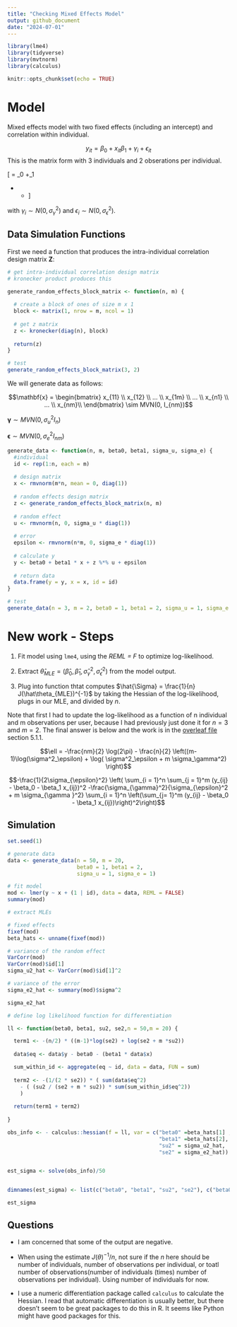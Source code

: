 ```yaml
---
title: "Checking Mixed Effects Model"
output: github_document
date: "2024-07-01"
---
```


```r
library(lme4)
library(tidyverse)
library(mvtnorm)
library(calculus)

knitr::opts_chunk$set(echo = TRUE)
```





# Model

Mixed effects model with two fixed effects (including an intercept) and correlation within individual. 




$$y_{it} = \beta_0 + x_{it}\beta_1  +  \gamma_i + \epsilon_{it}$$
This is the matrix form with $3$ individuals and $2$ obserations per individual. 

\[
\begin{bmatrix}
y_{11} \\
y_{12} \\
y_{21} \\
y_{22} \\
y_{31} \\
y_{32}
\end{bmatrix} = 
\beta_0 \begin{bmatrix}
1 \\
1 \\
1 \\
1 \\
1 \\
1
\end{bmatrix} +\beta_1 \begin{bmatrix}
x_{11} \\
x_{12} \\
x_{21} \\
x_{22} \\
x_{31} \\
x_{32}
\end{bmatrix} + 
\begin{bmatrix}
1 & 0 & 0 \\
1 & 0 & 0 \\
0 & 1 & 0 \\
0 & 1 & 0 \\
0 & 0 & 1 \\
0 & 0 & 1
\end{bmatrix}
\begin{bmatrix}
\gamma_1 \\
\gamma_2 \\
\gamma_3
\end{bmatrix} +
\begin{bmatrix}
\epsilon_{11} \\
\epsilon_{12} \\
\epsilon_{21} \\
\epsilon_{22} \\
\epsilon_{31} \\
\epsilon_{32}
\end{bmatrix}
\]

with $\gamma_i \sim N(0, \sigma^2_\gamma)$ and $\epsilon_i \sim N(0, \sigma^2_\epsilon)$.

## Data Simulation Functions

First we need a function that produces the intra-individual correlation design matrix $\mathbf{Z}$:

```r
# get intra-individual correlation design matrix
# kronecker product produces this

generate_random_effects_block_matrix <- function(n, m) {
  
  # create a block of ones of size m x 1
  block <- matrix(1, nrow = m, ncol = 1)
  
  # get z matrix
  z <- kronecker(diag(n), block)
  
  return(z)
}

# test
generate_random_effects_block_matrix(3, 2)
```

We will generate data as follows:

$$\mathbf{x} = \begin{bmatrix} x_{11} \\
x_{12} \\
... \\
x_{1m} \\
... \\
x_{n1} \\
... \\
x_{nm}\\
\end{bmatrix} \sim MVN(0, I_{nm})$$

$\pmb{\gamma} \sim MVN(0, \sigma_u^2 I_n)$

$\pmb{\epsilon} \sim MVN(0, \sigma_e^2 I_{nm})$


```r
generate_data <- function(n, m, beta0, beta1, sigma_u, sigma_e) {
  #individual
  id <- rep(1:n, each = m)
  
  # design matrix
  x <- rmvnorm(m*n, mean = 0, diag(1))
  
  # random effects design matrix
  z <- generate_random_effects_block_matrix(n, m)
  
  # random effect
  u <- rmvnorm(n, 0, sigma_u * diag(1))
  
  # error
  epsilon <- rmvnorm(n*m, 0, sigma_e * diag(1))
  
  # calculate y
  y <- beta0 + beta1 * x + z %*% u + epsilon
  
  # return data
  data.frame(y = y, x = x, id = id)
}

# test
generate_data(n = 3, m = 2, beta0 = 1, beta1 = 2, sigma_u = 1, sigma_e = 1)
```


# New work - Steps

1. Fit model using `lme4`, using the _REML = F_ to optimize log-likelihood. 

2. Extract $\hat\theta_{MLE} = (\hat\beta_0, \hat\beta_1, \hat\sigma_{\gamma}^2, \hat\sigma_{\epsilon}^2)$ from the model output.

3. Plug into function thtat computes $\hat{\Sigma} = \frac{1}{n} J(\hat\theta_{MLE})^{-1}$ by taking the Hessian of the log-likelihood, plugs in our MLE, and divided by $n$.

Note that first I had to update the log-likelihood as a function of n individual and m observations per user, because I had previously just done it for $n = 3$ amd $m =2$. The final answer is below and the work is in the [overleaf file](https://www.overleaf.com/read/jmnzvhwsnwqq#81156c) section 5.1.1.

$$\ell = -\frac{nm}{2} \log(2\pi) - \frac{n}{2} \left((m-1)\log(\sigma^2_\epsilon) + \log( \sigma^2_\epsilon + m \sigma_\gamma^2) \right)$$

$$-\frac{1}{2\sigma_{\epsilon}^2} \left( \sum_{i = 1}^n \sum_{j = 1}^m (y_{ij}  - \beta_0 - \beta_1 x_{ij})^2 -\frac{\sigma_{\gamma}^2}{\sigma_{\epsilon}^2 + m \sigma_{\gamma }^2}  \sum_{i = 1}^n \left(\sum_{j= 1}^m (y_{ij} - \beta_0 - \beta_1 x_{ij})\right)^2\right)$$

## Simulation

```r
set.seed(1)

# generate data
data <- generate_data(n = 50, m = 20, 
                      beta0 = 1, beta1 = 2, 
                      sigma_u = 1, sigma_e = 1)

# fit model
mod <- lmer(y ~ x + (1 | id), data = data, REML = FALSE)
summary(mod)

# extract MLEs

# fixed effects
fixef(mod)
beta_hats <- unname(fixef(mod))

# variance of the random effect 
VarCorr(mod)
VarCorr(mod)$id[1]
sigma_u2_hat <- VarCorr(mod)$id[1]^2

# variance of the error
sigma_e2_hat <- summary(mod)$sigma^2

sigma_e2_hat
```

```r
# define log likelihood function for differentiation

ll <- function(beta0, beta1, su2, se2,n = 50,m = 20) {

  term1 <- -(n/2) * ((m-1)*log(se2) + log(se2 + m *su2))
  
  data$eq <- data$y - beta0 - (beta1 * data$x)

  sum_within_id <- aggregate(eq ~ id, data = data, FUN = sum)
  
  term2 <- -(1/(2 * se2)) * ( sum(data$eq^2) 
    - ( (su2 / (se2 + m * su2)) * sum(sum_within_id$eq^2))
    )
  
  return(term1 + term2)
  
}

obs_info <- - calculus::hessian(f = ll, var = c("beta0" =beta_hats[1] , 
                                                "beta1" =beta_hats[2], 
                                                "su2" = sigma_u2_hat, 
                                                "se2" = sigma_e2_hat))


est_sigma <- solve(obs_info)/50


dimnames(est_sigma) <- list(c("beta0", "beta1", "su2", "se2"), c("beta0", "beta1", "su2", "se2"))

est_sigma

```

## Questions

- I am concerned that some of the output are negative.

- When using the estimate $J(\theta)^{-1}/n$, not sure if the $n$ here should be number of individuals, number of observations per individual, or toatl number of observations(number of individuals (times) number of observations per individual). Using number of individuals for now. 


- I use a numeric differentiation package called `calculus` to calculate the Hessian. I read that automatic differentiation is usually better, but there doesn't seem to be great packages to do this in R. It seems like Python might have good packages for this. 


<!-- You actually should get a similar answer by conducting 1000 simulated trials each of n users, estimating the fixed effects and the random effects variance for each trial (so you get 1000 of these)  and then calculating sample variances, sample covariances for the 1000 vectors (each vector contains the estimators of the fixed effects, estimators of the random effects variances and estimators of the noise variance). -->


<!-- ```{r} -->


<!-- out <- replicate(1000, { -->

<!--   data <- generate_data(n = 50, m = 20,  -->
<!--                       beta0 = 1, beta1 = 2,  -->
<!--                       sigma_u = 1, sigma_e = 1) -->

<!--         # REML = F ensures we run ML not REML -->
<!--       model <- lmer(y ~ x + (1 | id), data = data, REML = FALSE) -->

<!--       # extract estimates -->
<!--       return(c(beta_0 = fixef(model)[1],  -->
<!--                beta1 = fixef(model)[2],  -->
<!--                sigma_u = VarCorr(model)$id[1])) -->
<!-- } -->


<!-- ) -->

<!-- cov(t(out)) -->
<!-- ``` -->






<!-- # Old -->



<!-- ## Simulations -->

<!-- Note that I am running a mixed effects model with random intercept, but not random slope.  -->

<!-- ```{r} -->
<!-- # simulation -->
<!-- simulation <- function(ns, m, beta0, beta1, sigma_u, sigma_e, num_simulations){ -->

<!--   # we want to construct a dataframe with number of individuals and -->
<!--   # correlation for beta0 vs sigma_u, correlation for beta1 vs sigma_u -->

<!--   out <- data.frame(n = rep(ns, each = 2),  -->
<!--                     beta_vs_sigmau = rep(c("beta0_vs_sigmau", "beta1_vs_sigmau"),  length(ns)),  -->
<!--                     corr = NA_real_) -->
<!--   # repeat for each individual size n -->
<!--   for(i in ns){ -->

<!--     # within each individual, repeat (1000?) times -->
<!--     sims <- replicate(num_simulations, { -->

<!--       # simulate data -->
<!--       data <- generate_data(i, m, beta0, beta1, sigma_u, sigma_e) -->

<!--       # fit model - this is random intercept, but not random slope -->
<!--       # REML = F ensures we run ML not REML -->
<!--       model <- lmer(y ~ x + (1 | id), data = data, REML = FALSE) -->

<!--       # extract estimates -->
<!--       return(c(beta_0 = fixef(model)[1],  -->
<!--                beta1 = fixef(model)[2],  -->
<!--                sigma_u = VarCorr(model)$id[1])) -->
<!--     }) -->

<!--     # get correlations -->
<!--     corrs <- cor(t(sims)) -->

<!--     # 2 is beta0 vs sigmau, 3 is beta1 vs sigmau -->
<!--     corrs <- corrs[lower.tri(corrs)][2:3] -->

<!--     # store values -->
<!--     out[out$n == i, 3] <- corrs -->

<!--   } -->

<!--   gg <- ggplot(out, aes(x = n, group = beta_vs_sigmau, y = corr, color = beta_vs_sigmau)) +  -->
<!--     geom_hline(yintercept = 0, color = "grey70", linetype = "dashed") + -->
<!--     geom_line() +  -->
<!--     geom_point() +  -->
<!--     theme_minimal() +  -->
<!--     labs(y = "Correlation", x = "Number of Individuals", color = "Comparison") -->

<!--   print(gg) -->

<!-- } -->
<!-- ``` -->

<!-- For each number of individual $n = \{10,  25, 50, 75, 100, 150, 200, 250,  300, 350, 400, 450, 500\}$, we will generate data and fit our model 1000 times. Then we will take the correlation of those simulations.  -->


<!-- For each simulation, we fix that each individual has $m = 20$ observations and we will fix $\sigma_\epsilon^2 = 1$, $\beta_0 = 1$. -->

<!-- We will vary $\beta_1$ and $\sigma_\gamma^2$. -->


<!-- ### Case 1: Equal Beta1 and sigma gamma -->

<!-- Here we set $\beta_1 = \sigma^2_\gamma = 1$. -->


<!-- ```{r} -->
<!-- ns <- c(10,  25, 50, 75, 100, 150, 200, 250,  300, 350, 400, 450, 500) -->
<!-- nsims = 1000 -->
<!-- m = 20 -->
<!-- beta0 = 1 -->
<!-- sigma_e = 1 -->
<!-- set.seed(1) -->
<!-- ``` -->

<!-- ```{r,eval = F} -->
<!-- sim0 <- simulation(n = ns,  -->
<!--            m = m, beta0 = beta0, sigma_e = sigma_e, -->
<!--            beta1 = 1, sigma_u = 1,  -->
<!--            num_simulations =nsims) -->
<!-- saveRDS(sim0, file = "output/sim0.rds") -->
<!-- ``` -->

<!-- ```{r} -->
<!-- readRDS(file ="output/sim0.rds" ) -->
<!-- ``` -->


<!-- ### Large Beta1  -->


<!-- Here we set $\beta_1 = 10$ and $\sigma^2_\gamma = 1$. -->


<!-- ```{r, eval = F} -->
<!-- sim1 <- simulation(n =ns, m = m, beta0 = beta0, beta1 = 10,  -->
<!--            sigma_u = 1, sigma_e = sigma_e, num_simulations =nsims) -->
<!-- saveRDS(sim1, file = "output/sim1.rds") -->

<!-- ``` -->

<!-- ```{r} -->
<!-- readRDS(file ="output/sim1.rds" ) -->
<!-- ``` -->

<!-- ### Large sigma_u  -->

<!-- Here we set $\beta_1 = 1$ and $\sigma^2_\gamma = 10$. -->

<!-- ```{r, eval = F} -->
<!-- sim2 <- simulation(n = ns, m = m, beta0 = beta0, beta1 = 1,  -->
<!--            sigma_u = 10, sigma_e = sigma_e, num_simulations =nsims) -->
<!-- saveRDS(sim2, file = "output/sim2.rds") -->
<!-- ``` -->

<!-- ```{r} -->
<!-- readRDS(file ="output/sim2.rds" ) -->
<!-- ``` -->

<!-- ### Large sigma_u and beta1 -->

<!-- Here we set $\beta_1 = 10$ and $\sigma^2_\gamma = 10$. -->


<!-- ```{r, eval = F} -->
<!-- sim3 <- simulation(n = ns, m = m, beta0 = beta0, beta1 = 10, -->
<!--            sigma_u = 10, sigma_e = sigma_e, num_simulations =nsims) -->
<!-- saveRDS(sim3, file = "output/sim3.rds") -->
<!-- ``` -->

<!-- ```{r} -->
<!-- readRDS(file ="output/sim3.rds" ) -->
<!-- ``` -->

<!-- ## Questions -->


<!-- - Sometimes I get errors regarding singular fit or failed to converge. I am not sure what this means or how to avoid it. -->

<!-- - I think I might try the mixed effects model with random intercept and random slope, to see if it makes a difference -->

<!-- - The take away is that $\sigma_\gamma^2$ and $\beta_1, \beta_0$ are correlated, but I am wondering if we should see a specific pattern as $n$ grows. For example, should we expect that as $n$ increase, correlation is stronger (and in one direction? -->






